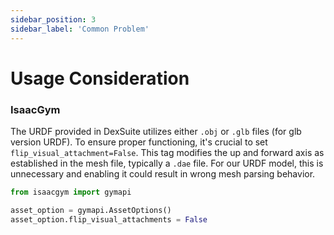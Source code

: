 ```yaml
---
sidebar_position: 3
sidebar_label: 'Common Problem'
---
```


# Usage Consideration

### IsaacGym

The URDF provided in DexSuite utilizes either `.obj` or `.glb` files (for glb version URDF). To
ensure proper functioning, it's crucial to set `flip_visual_attachment=False`. This tag modifies the
up and forward axis as established in the mesh file, typically a `.dae` file. For our URDF model,
this is unnecessary and enabling it could result in wrong mesh parsing behavior.

```python
from isaacgym import gymapi

asset_option = gymapi.AssetOptions()
asset_option.flip_visual_attachments = False
```

